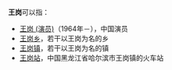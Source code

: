 '''王岗'''可以指：

*[[王岗_(演员)|王岗 (演员)]]（1964年－），中国演员
*[[王岗乡|王岗乡]]，若干以王岗为名的乡
*[[王岗镇|王岗镇]]，若干以王岗为名的镇
*[[王岗站|王岗站]]，中国黑龙江省哈尔滨市王岗镇的火车站

{{Disambig|Cat=二字消歧义}}